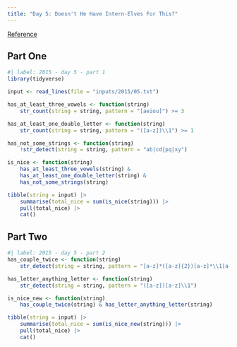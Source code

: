 ```yaml
---
title: "Day 5: Doesn't He Have Intern-Elves For This?"
---
```


[Reference](https://adventofcode.com/2015/day/5)

## Part One

```r
#| label: 2015 - day 5 - part 1
library(tidyverse)

input <- read_lines(file = "inputs/2015/05.txt")

has_at_least_three_vowels <- function(string)
    str_count(string = string, pattern = "[aeiou]") >= 3

has_at_least_one_double_letter <- function(string)
    str_count(string = string, pattern = "([a-z])\\1") >= 1

has_not_some_strings <- function(string)
    !str_detect(string = string, pattern = "ab|cd|pq|xy")

is_nice <- function(string) 
    has_at_least_three_vowels(string) &
    has_at_least_one_double_letter(string) &
    has_not_some_strings(string)

tibble(string = input) |> 
    summarise(total_nice = sum(is_nice(string))) |> 
    pull(total_nice) |> 
    cat()
```

## Part Two

```r
#| label: 2015 - day 5 - part 2
has_couple_twice <- function(string)
    str_detect(string = string, pattern = "[a-z]*([a-z]{2})[a-z]*\\1[a-z]*")

has_letter_anything_letter <- function(string)
    str_detect(string = string, pattern = "([a-z])[a-z]\\1")

is_nice_new <- function(string)
    has_couple_twice(string) & has_letter_anything_letter(string)

tibble(string = input) |> 
    summarise(total_nice = sum(is_nice_new(string))) |> 
    pull(total_nice) |> 
    cat()
```

